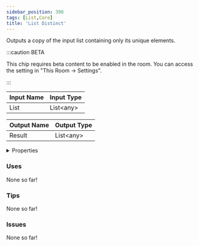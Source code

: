```yaml
---
sidebar_position: 398
tags: [List,Core]
title: 'List Distinct'
---
```


Outputs a copy of the input list containing only its unique elements.

:::caution BETA

This chip requires beta content to be enabled in the room. You can access the setting in "This Room -> Settings".

:::

<IChip uuid="7f15baa5-f804-4754-9cec-d1fe76a458b1"/>

| Input Name | Input Type |
|-----------|-----------|
| List | List\<any\> |

| Output Name | Output Type |
|-----------|-----------|
| Result | List\<any\> |


<details>
  <summary>Properties</summary>
  <div>
    <div>
    <table>
      <thead>
        <tr>
          <th>Is beta required?</th>
          <th>Yes</th>
        </tr>
        <tr>
          <th>Is this chip a trolling risk?</th>
          <th>No</th>
        </tr>
        <tr>
          <th>Is this chip a role assignment risk?</th>
          <th>No</th>
        </tr>
        <tr>
          <th>Chip UUID</th>
          <th>7f15baa5-f804-4754-9cec-d1fe76a458b1</th>
        </tr>
        <tr>
          <th>Room availability</th>
          <th>Available everywhere</th>
        </tr>
      </thead>
    </table>
    </div>
  </div>
</details>

### Uses

None so far!

### Tips

None so far!

### Issues

None so far!